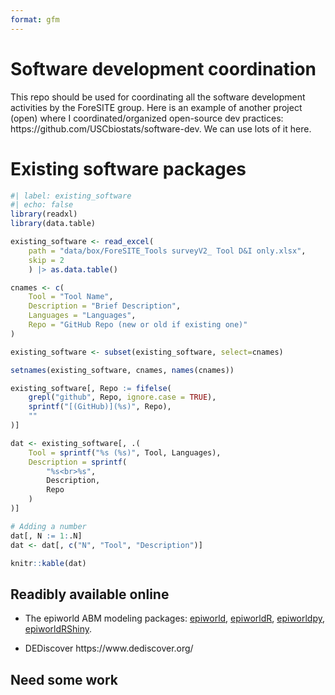```yaml
---
format: gfm
---
```


# Software development coordination

This repo should be used for coordinating all the software development activities by the ForeSITE group. Here is an example of another project (open) where I coordinated/organized open-source dev practices: https://github.com/USCbiostats/software-dev. We can use lots of it here.

# Existing software packages

```r
#| label: existing_software
#| echo: false
library(readxl)
library(data.table)

existing_software <- read_excel(
    path = "data/box/ForeSITE_Tools surveyV2_ Tool D&I only.xlsx",
    skip = 2
    ) |> as.data.table()

cnames <- c(
    Tool = "Tool Name",
    Description = "Brief Description",
    Languages = "Languages",
    Repo = "GitHub Repo (new or old if existing one)"
)

existing_software <- subset(existing_software, select=cnames)

setnames(existing_software, cnames, names(cnames))

existing_software[, Repo := fifelse(
    grepl("github", Repo, ignore.case = TRUE),
    sprintf("[(GitHub)](%s)", Repo),
    ""
)]

dat <- existing_software[, .(
    Tool = sprintf("%s (%s)", Tool, Languages),
    Description = sprintf(
        "%s<br>%s",
        Description,
        Repo
    )
)]

# Adding a number
dat[, N := 1:.N]
dat <- dat[, c("N", "Tool", "Description")]

knitr::kable(dat)
```

## Readibly available online

- The epiworld ABM modeling packages: [epiworld](https://github.com/UofUEpiBio/epiworld), [epiworldR](https://github.com/UofUEpiBio/epiworldR), [epiworldpy](https://github.com/UofUEpiBio/epiworldpy), [epiworldRShiny](https://github.com/UofUEpiBio/epiworldRShiny).

- DEDiscover https://www.dediscover.org/

## Need some work

